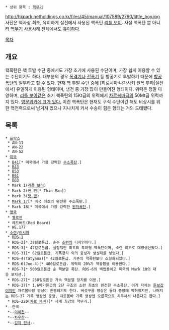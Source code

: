  * 상위 항목 : [[핵무기]]

http://hkpark.netholdings.co.kr/files/45/manual/107589/2760/little_boy.jpg
사진은 역사상 최초, 유이하게 실전에서 사용된 핵폭탄 [[리틀 보이]].
사실 핵폭탄 뿐 아니라 [[핵무기]] 사용사례 전체에서도 [[유이]]하다.

[[목차]]
== 개요 ==
핵폭탄은 핵 투발 수단 중에서도 가장 초기에 사용된 수단이며, 가장 쉽게 이용할 수 있는 수단이기도 하다. 대부분의 경우 [[폭격기]]나 [[전폭기]] 등 항공기로 투발하기 때문에 [[항공폭탄]]의 일부라고 할 수 있다. 현재 핵 투발 수단 중에 [히로시마·나가사키 원폭 투하|실전에서] 유일하게 이용된 형태이며, 냉전 중 가장 많이 만들어진 형태이다. 위력은 정말 다양하며, [[리틀 보이]]같은 초기 핵폭탄의 15Kt급의 위력에서 [[차르봄바]]급의 50Mt급 위력까지 있다. [http://en.wikipedia.org/wiki/Nuclear_weapon_yield 영문위키에 표가 있다.] 이런 핵폭탄은 현재도 구식 수단이긴 해도 비상시를 위한 핵전력으로써 남겨져 있으나 지나치게 커서 수송이 힘든 형태는 거의 도태됐다.

== 목록 ==
 * [[프랑스]]
  * AN-11
  * AN-22
  * AN-52
 * [[미국]]
  * [[B41]][* 미국에서 가장 강력한 [[수소폭탄]].]
  * [[B43]]
  * [[B53]]
  * [[B61]]
  * [[B83]]
  * Mark 1([[리틀 보이]])
  * Mark 2(씬 맨[* Thin Man])
  * Mark 3([[팻 맨]])
  * [[Mark 17]][* 미국 최초의 완전한 수소폭탄.]
  * Mark 18[* 미국에서 가장 강력한 [[원자폭탄]].]
 * [[영국]]
  * [[옐로썬]]
  * 레드버드(Red Beard)
  * WE.177
 * [[소련]]/[[러시아]]
  * [[RDS-1]]
  * RDS-2[* 38킬로톤급. 순수 [[소련]]의 디자인이다.]
  * RDS-3[* 42킬로톤급. 실질적인 최초의 투하형 핵폭탄이며, 소련 최초로 대량생산됬다.]
  * RDS-3I[* 62킬로톤급. 기폭장치 외의 중성자 생성제를 낳었다.]
  * RDS-4(Tatyana)[* 42킬로톤급. 기존의 핵폭탄보다 소형화되었다.]
  * RDS-6(Joe-4)[* 400킬로톤급. 위력의 20%가 핵융합을 이용한다.]
  * RDS-7[* 500킬로톤급 순 핵분열 폭탄. RDS-6의 백업용이고 미국의 Mark 18의 대응 포지션.]
  * RDS-27[* 250킬로톤급 가속 핵분열 장치를 이용.]
  * RDS-37[* 1.6메가톤급의 2단 구조의 소련 최초의 완전한 수소폭탄. 이거 자체는 [[듣보잡]]이지만 차르봄바랑 영상이 혼동되기도 한다. 버섯구름 영상은 둘다 중앙에 찍혀있지만, 나머지는 RDS-37 기록 영상엔 중앙, 차르봄바 기록 영상엔 오른쪽으로 치우쳐서 나온다고 한다.]
  * RDS-220([[차르 봄바]])[* 세계 최강의 핵무기.]
 *--한국--
  *--[[이혜천]]--
  *--[[차우찬]]--
  *--[[김치 전사]]--

